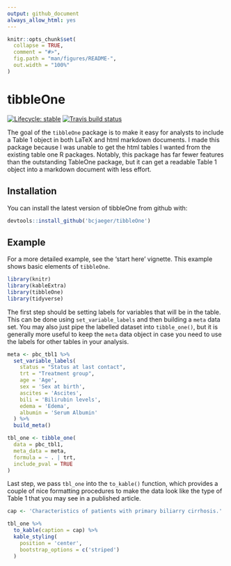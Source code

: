 ```yaml
---
output: github_document
always_allow_html: yes
---
```


<!-- README.md is generated from README.Rmd. Please edit that file -->

```r
knitr::opts_chunk$set(
  collapse = TRUE,
  comment = "#>",
  fig.path = "man/figures/README-",
  out.width = "100%"
)
```

# tibbleOne

<!-- badges: start -->
[![Lifecycle: stable](https://img.shields.io/badge/lifecycle-stable-brightgreen.svg)](https://www.tidyverse.org/lifecycle/#stable)
[![Travis build status](https://travis-ci.org/bcjaeger/tibbleOne.svg?branch=master)](https://travis-ci.org/bcjaeger/tibbleOne)
<!-- badges: end -->


The goal of the `tibbleOne` package is to make it easy for analysts to include a Table 1 object in both LaTeX and html markdown documents. I made this package because I was unable to get the html tables I wanted from the existing table one R packages. Notably, this package has far fewer features than the outstanding TableOne package, but it can get a readable Table 1 object into a markdown document with less effort.

## Installation

You can install the latest version of tibbleOne from github with:

``` r
devtools::install_github('bcjaeger/tibbleOne')
```

## Example

For a more detailed example, see the 'start here' vignette. This example shows basic elements of `tibbleOne`.

```r

library(knitr)
library(kableExtra)
library(tibbleOne)
library(tidyverse)

```

The first step should be setting labels for variables that will be in the table. This can be done using `set_variable_labels` and then building a `meta` data set. You may also just pipe the labelled dataset into `tibble_one()`, but it is generally more useful to keep the `meta` data object in case you need to use the labels for other tables in your analysis. 

```r

meta <- pbc_tbl1 %>% 
  set_variable_labels(
    status = "Status at last contact",
    trt = "Treatment group",
    age = 'Age',
    sex = 'Sex at birth',
    ascites = 'Ascites',
    bili = 'Bilirubin levels',
    edema = 'Edema',
    albumin = 'Serum Albumin'
  ) %>%
  build_meta()

tbl_one <- tibble_one(
  data = pbc_tbl1,
  meta_data = meta,
  formula = ~ . | trt,
  include_pval = TRUE
)

```

Last step, we pass `tbl_one` into the `to_kable()` function, which provides a couple of nice formatting procedures to make the data look like the type of Table 1 that you may see in a published article.

```r

cap <- 'Characteristics of patients with primary biliarry cirrhosis.'

tbl_one %>% 
  to_kable(caption = cap) %>%
  kable_styling(
    position = 'center',
    bootstrap_options = c('striped')
  )

```
